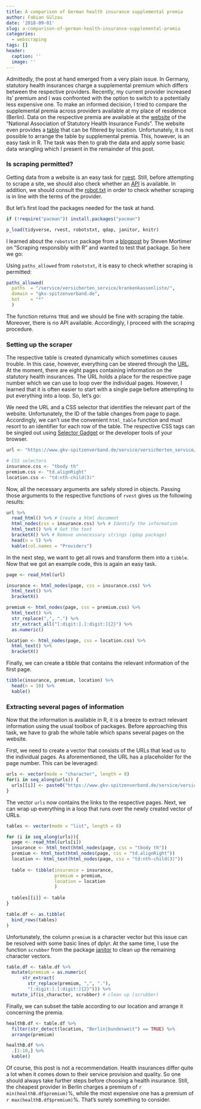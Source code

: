 ```yaml
---
title: A comparison of German health insurance supplemental premia
author: Fabian Gülzau
date: '2018-09-01'
slug: a-comparison-of-german-health-insurance-supplemental-premia
categories:
  - webscraping
tags: []
header:
  caption: ''
  image: ''
---
```


Admittedly, the post at hand emerged from a very plain issue. In Germany, statutory health insurances charge a supplemental premium which differs between the respective providers. Recently, my current provider increased its' premium and I was confronted with the option to switch to a potentially less expensive one. To make an informed decision, I tried to compare the supplemental premia across providers available at my place of residence (Berlin). 
Data on the respective premia are available at the [website](https://www.gkv-spitzenverband.de/english/english.jsp) of the "National Association of Statutory Health Insurance Funds". The website even provides a [table](https://www.gkv-spitzenverband.de/service/versicherten_service/krankenkassenliste/krankenkassen.jsp) that can be filtered by location. Unfortunately, it is not possible to arrange the table by supplemental premia. This, however, is an easy task in R. The task was then to grab the data and apply some basic data wrangling which I present in the remainder of this post. 

### Is scraping permitted?

Getting data from a website is an easy task for [rvest](https://github.com/hadley/rvest). Still, before attempting to scrape a site, we should also check whether an [API](https://en.wikipedia.org/wiki/Application_programming_interface) is available. In addition, we should consult the [robot.txt](https://en.wikipedia.org/wiki/Robots_exclusion_standard) in order to check whether scraping is in line with the terms of the provider. 

But let's first load the packages needed for the task at hand.

```r
if (!require("pacman")) install.packages("pacman")

p_load(tidyverse, rvest, robotstxt, qdap, janitor, knitr)
```

I learned about the `robotstxt` package from a [blogpost](https://stevenmortimer.com/scraping-responsibly-with-r/) by Steven Mortimer on "Scraping responsibly with R" and wanted to test that package. So here we go:

Using `paths_allowed` from `robotstxt`, it is easy to check whether scraping is permitted:

```r
paths_allowed(
  paths  = "/service/versicherten_service/krankenkassenliste/", 
  domain = "gkv-spitzenverband.de", 
  bot    = "*"
  )
```

The function returns `TRUE` and we should be fine with scraping the table. Moreover, there is no API available. Accordingly, I proceed with the scraping procedure. 

### Setting up the scraper

The respective table is created dynamically which sometimes causes trouble. In this case, however, everything can be steered through the [URL](https://en.wikipedia.org/wiki/URL). At the moment, there are eight pages containing information on the statutory health insurances. The URL holds a place for the respective page number which we can use to loop over the individual pages. However, I learned that it is often easier to start with a single page before attempting to put everything into a loop. So, let's go:

We need the URL and a CSS selector that identifies the relevant part of the website. Unfortunately, the ID of the table changes from page to page. Accordingly, we can't use the convenient `html_table` function and must resort to an identifier for each row of the table. The respective CSS tags can be singled out using [Selector Gadget](https://selectorgadget.com/) or the developer tools of your browser. 

```r
url <- "https://www.gkv-spitzenverband.de/service/versicherten_service/krankenkassenliste/krankenkassen.jsp?pageNo=1&filter=0#krankenkassen"

# CSS selectors
insurance.css <- "tbody th"
premium.css <- "td.alignRight"
location.css <- "td:nth-child(3)"
```

Now, all the necessary arguments are safely stored in objects. Passing those arguments to the respective functions of `rvest` gives us the following results:

```r
url %>%
  read_html() %>% # Create a html document
  html_nodes(css = insurance.css) %>% # Identify the information
  html_text() %>% # Get the text
  bracketX() %>% # Remove unnecessary strings (qdap package)
  head(n = 5) %>%
  kable(col.names = "Providers")
```

In the next step, we want to get all rows and transform them into a `tibble`. Now that we got an example code, this is again an easy task.

```r
page <- read_html(url)

insurance <- html_nodes(page, css = insurance.css) %>%
  html_text() %>%
  bracketX()

premium <- html_nodes(page, css = premium.css) %>%
  html_text() %>%
  str_replace(",", ".") %>%
  str_extract_all("[:digit:].[:digit:]{2}") %>%
  as.numeric()

location <- html_nodes(page, css = location.css) %>%
  html_text() %>%
  bracketX()
```

Finally, we can create a tibble that contains the relevant information of the first page. 

```r
tibble(insurance, premium, location) %>%
  head(n = 10) %>%
  kable()
```

### Extracting several pages of information

Now that the information is available in R, it is a breeze to extract relevant information using the usual toolbox of packages. Before approaching this task, we have to grab the whole table which spans several pages on the website. 

First, we need to create a vector that consists of the URLs that lead us to the individual pages. As aforementioned, the URL has a placeholder for the page number. This can be leveraged: 

```r
urls <- vector(mode = "character", length = 8)
for(i in seq_along(urls)) {
  urls[[i]] <- paste0("https://www.gkv-spitzenverband.de/service/versicherten_service/krankenkassenliste/krankenkassen.jsp?pageNo=", i, "&filter=0#krankenkassen") 
}
```

The vector `urls` now contains the links to the respective pages. Next, we can wrap up everything in a loop that runs over the newly created vector of URLs.

```r
tables <- vector(mode = "list", length = 8)

for (i in seq_along(urls)){
  page <- read_html(urls[i])
  insurance <- html_text(html_nodes(page, css = "tbody th"))
  premium <- html_text(html_nodes(page, css = "td.alignRight"))
  location <- html_text(html_nodes(page, css = "td:nth-child(3)"))
  
  table <- tibble(insurance = insurance,
                  premium = premium,
                  location = location
                  )
  
  tables[[i]] <- table
}

table.df <- as.tibble(
  bind_rows(tables)
)
```

Unfortunately, the column `premium` is a character vector but this issue can be resolved with some basic lines of dplyr. At the same time, I use the function `scrubber` from the package [janitor](https://github.com/sfirke/janitor) to clean up the remaining character vectors. 

```r
table.df <- table.df %>%
  mutate(premium = as.numeric(
      str_extract(
        str_replace(premium, ",", "."),
        "[:digit:].[:digit:]{2}"))) %>%
  mutate_if(is_character, scrubber) # clean up (scrubber)
```

Finally, we can subset the table according to our location and arrange it concerning the premia. 

```r
healthB.df <- table.df %>%
  filter(str_detect(location, "Berlin|bundesweit") == TRUE) %>%
  arrange(premium)

healthB.df %>%
  .[1:10,] %>%
  kable()
```

Of course, this post is not a recommendation. Health insurances differ quite a lot when it comes down to their service provision and quality. So one should always take further steps before choosing a health insurance. Still, the cheapest provider in Berlin charges a premium of `r min(healthB.df$premium)`%, while the most expensive one has a premium of `r max(healthB.df$premium)`%. That's surely something to consider. 
